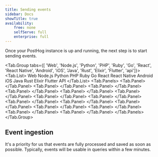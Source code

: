 ```yaml
---
title: Sending events
sidebar: Docs
showTitle: true
availability:
    free: none
    selfServe: full
    enterprise: full
---
```



Once your PostHog instance is up and running, the next step is to start sending events.

<!-- prettier-ignore -->
<Tab.Group tabs={[
    'Web', 
    'Node.js', 
    'Python', 
    'PHP', 
    'Ruby', 
    'Go', 
    'React', 
    'React Native', 
    'Android', 
    'iOS', 
    'Java', 
    'Rust', 
    'Elixir', 
    'Flutter', 
    'api']}>
    <Tab.List>
        <Tab>Web</Tab>
        <Tab>Node.js</Tab>
        <Tab>Python</Tab>
        <Tab>PHP</Tab>
        <Tab>Ruby</Tab>
        <Tab>Go</Tab>
        <Tab>React</Tab>
        <Tab>React Native</Tab>
        <Tab>Android</Tab>
        <Tab>iOS</Tab>
        <Tab>Java</Tab>
        <Tab>Rust</Tab>
        <Tab>Elixir</Tab>
        <Tab>Flutter</Tab>
        <Tab>API</Tab>
    </Tab.List>
    <Tab.Panels>
        <Tab.Panel>
            <WebSendEvent />
        </Tab.Panel>
        <Tab.Panel>
            <NodeSendEvent />
        </Tab.Panel>
        <Tab.Panel>
            <PythonSendEvent />
        </Tab.Panel>
        <Tab.Panel>
            <PHPSendEvent />
        </Tab.Panel>
        <Tab.Panel>
            <RubySendEvent />
        </Tab.Panel>
        <Tab.Panel>
            <GoSendEvent />
        </Tab.Panel>
        <Tab.Panel>
            <ReactSendEvent />
        </Tab.Panel>
        <Tab.Panel>
            <ReactNativeSendEvent />
        </Tab.Panel>
        <Tab.Panel>
            <AndroidSendEvent />
        </Tab.Panel>
        <Tab.Panel>
            <IOSSendEvent />
        </Tab.Panel>
        <Tab.Panel>
            <JavaSendEvent />
        </Tab.Panel>
        <Tab.Panel>
           <RustSendEvent />
        </Tab.Panel>
        <Tab.Panel>
            <ElixirSendEvent />
        </Tab.Panel>
        <Tab.Panel>
           <FlutterSendEvent />
        </Tab.Panel>
        <Tab.Panel>
            <APISendEvent />
        </Tab.Panel>
    </Tab.Panels>
</Tab.Group>

## Event ingestion

It's a priority for us that events are fully processed and saved as soon as possible. Typically, events will be usable in queries within a few minutes.
